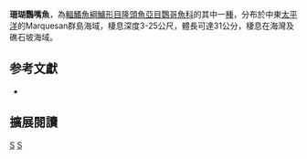 {{Speciesbox 
| taxon = Scarus koputea
| status= LC
| status_system = iucn3.1
| authority = [[Randall|Randall]] & [[Choat|Choat]], 1980
| synonyms = 
}}

'''珊瑚鸚嘴魚'''，為[[輻鰭魚綱|輻鰭魚綱]][[鱸形目|鱸形目]][[隆頭魚亞目|隆頭魚亞目]][[鸚哥魚科|鸚哥魚科]]的其中一[[種|種]]，分布於中東[[太平洋|太平洋]]的Marquesan群島海域，棲息深度3-25公尺，體長可達31公分，棲息在海灣及礁石坡海域。

== 参考文獻 ==
*{{FishBase_species|genus=Scarus|species=koputea|year=2012|month=7}}

== 擴展閱讀 == 
{{refbegin}}
{{wikispecies-inline|Scarus koputea|珊瑚鸚嘴魚}}
{{refend}}
{{Taxonbar|from=Q2470435}}

[[Category:IUCN红色名录无危物种|S]]
[[Category:鸚嘴魚屬|S]]


{{鱸形目小作品}}